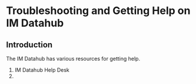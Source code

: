 # Troubleshooting and Getting Help on IM Datahub {#trouble}

## Introduction 

The IM Datahub has various resources for getting help.

1. IM Datahub Help Desk 
2. 
